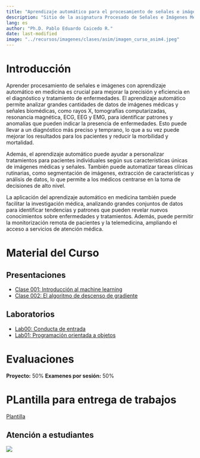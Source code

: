 ```yaml
---
title: "Aprendizaje automático para el procesamiento de señales e imágenes médicas"
description: "Sitio de la asignatura Procesado de Señales e Imágenes Médicas en la Escuela Colombiana de Ingeniería"
lang: es
author: "Ph.D. Pablo Eduardo Caicedo R."
date: last-modified
image: "../recursos/imagenes/clases/asim/imagen_curso_asim4.jpeg"
---
```


# Introducción

Aprender procesamiento de señales e imágenes con aprendizaje automático en medicina es crucial para mejorar la precisión y eficiencia en el diagnóstico y tratamiento de enfermedades. El aprendizaje automático permite analizar grandes cantidades de datos de imágenes médicas y señales biomédicas, como rayos X, tomografías computarizadas, resonancia magnética, ECG, EEG y EMG, para identificar patrones y anomalías que pueden indicar la presencia de enfermedades. Esto puede llevar a un diagnóstico más preciso y temprano, lo que a su vez puede mejorar los resultados para los pacientes y reducir la morbilidad y mortalidad.

Además, el aprendizaje automático puede ayudar a personalizar tratamientos para pacientes individuales según sus características únicas de imágenes médicas y señales. También puede automatizar tareas clínicas rutinarias, como segmentación de imágenes, extracción de características y análisis de datos, lo que permite a los médicos centrarse en la toma de decisiones de alto nivel.

La aplicación del aprendizaje automático en medicina también puede facilitar la investigación médica, analizando grandes conjuntos de datos para identificar tendencias y patrones que pueden revelar nuevos conocimientos sobre enfermedades y tratamientos. Además, puede permitir la monitorización remota de pacientes y la telemedicina, ampliando el acceso a servicios de atención médica.

# Material del Curso

## Presentaciones


* [Clase 001: Introducción al machine learning](../presentaciones/ASIM/v2Lect001_Presentacion.qmd)
* [Clase 002: El algoritmo de descenso de gradiente](../presentaciones/ASIM/v2Lect002_AlgoritmoDescensoGradiente.qmd)
<!-- * [Lect002: Introducción al Machine Learning](../presentaciones/ASIM/Lect002_IntroductionMachineLearning.qmd)
* [Lect003: Introducción al Machine Learning](../presentaciones/ASIM/Lect003_IntroductionMachineLearning.qmd)
* [Lect004: Neural Network](../presentaciones/ASIM/Lect004_IntroductionMachineLearning.qmd)
* [Lect005: CNN](../presentaciones/ASIM/lect005_CNN.qmd) -->

## Laboratorios

* [Lab00: Conducta de entrada](../laboratorios/ASIM/eval001_ConductaEntrada.ipynb)
* [Lab01: Programación orientada a objetos](../laboratorios/ASIM/lab001_OOP.ipynb)
<!-- * [Solución Lab01: Programación orientada a objetos](../laboratorios/ASIM/lab001_OOP_solution.py) -->
<!-- * [Lab02: Regresión lineal](../codigo/ASIM/cod003_sol_LinearRegression_InsuranceCosts.ipynb)
* [Lab:03 Red Neuronal](../codigo/ASIM/cod004_sol1_NeuralNetwork.ipynb) -->

# Evaluaciones

**Proyecto:** 50%
**Examenes por sesión:** 50%

# PLantilla para entrega de trabajos

[Plantilla](../recursos/documentos/LatexTemplate/plantillasCurso.zip)

## Atención a estudiantes

::: {.column-margin}
![](../recursos/imagenes/generales/Escuela_Rosario_logo.png)
:::
